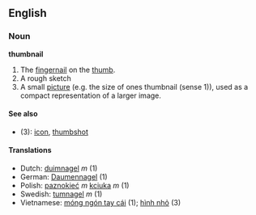==English==
===Noun===
'''thumbnail'''

# The [[fingernail]] on the [[thumb]].
# A rough sketch
# A small [[picture]] (e.g. the size of ones thumbnail (sense 1)), used as a compact representation of a larger image.

====See also====
*(3): [[icon]], [[thumbshot]]

====Translations====
*Dutch: [[duimnagel]] ''m'' (1)
*German: [[Daumennagel]] (1)
*Polish: [[paznokieć]] ''m'' [[kciuk]]a ''m'' (1)
*Swedish: [[tumnagel]] ''m'' (1)
*Vietnamese: [[móng ngón tay cái]] (1); [[hình nhỏ]] (3)